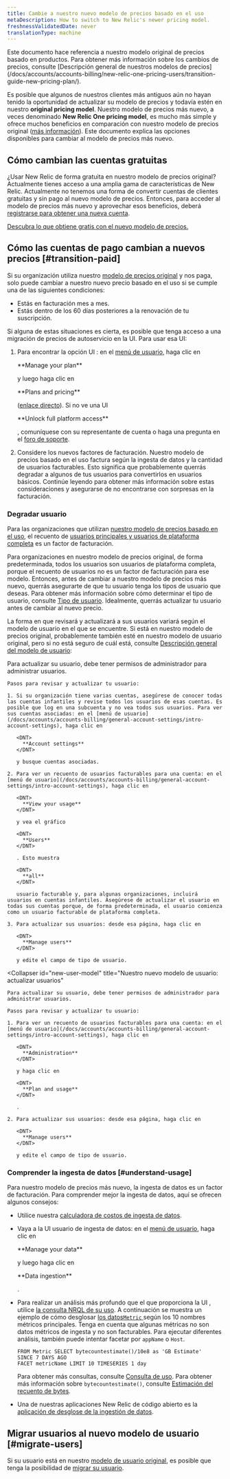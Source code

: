 ```yaml
---
title: Cambie a nuestro nuevo modelo de precios basado en el uso
metaDescription: How to switch to New Relic's newer pricing model.
freshnessValidatedDate: never
translationType: machine
---
```


<Callout variant="important">
  Este documento hace referencia a nuestro modelo original de precios basado en productos. Para obtener más información sobre los cambios de precios, consulte [Descripción general de nuestros modelos de precios](/docs/accounts/accounts-billing/new-relic-one-pricing-users/transition-guide-new-pricing-plan/).
</Callout>

Es posible que algunos de nuestros clientes más antiguos aún no hayan tenido la oportunidad de actualizar su modelo de precios y todavía estén en nuestro <DNT>**original pricing model**</DNT>. Nuestro modelo de precios más nuevo, a veces denominado <DNT>**New Relic One pricing model**</DNT>, es mucho más simple y ofrece muchos beneficios en comparación con nuestro modelo de precios original ([más información](/docs/accounts/accounts-billing/new-relic-one-pricing-billing/new-relic-one-pricing-billing)). Este documento explica las opciones disponibles para cambiar al modelo de precios más nuevo.

## Cómo cambian las cuentas gratuitas

¿Usar New Relic de forma gratuita en nuestro modelo de precios original? Actualmente tienes acceso a una amplia gama de características de New Relic. Actualmente no tenemos una forma de convertir cuentas de clientes gratuitas y sin pago al nuevo modelo de precios. Entonces, para acceder al modelo de precios más nuevo y aprovechar esos beneficios, deberá [registrarse para obtener una nueva cuenta](https://newrelic.com/signup).

[Descubra lo que obtiene gratis con el nuevo modelo de precios.](/docs/accounts/accounts-billing/new-relic-one-pricing-billing/new-relic-one-pricing-billing/#free)

## Cómo las cuentas de pago cambian a nuevos precios [#transition-paid]

Si su organización utiliza nuestro [modelo de precios original](/docs/accounts/original-accounts-billing/original-product-based-pricing/overview-user-models) y nos paga, solo puede cambiar a nuestro nuevo precio basado en el uso si se cumple una de las siguientes condiciones:

* Estás en facturación mes a mes.
* Estás dentro de los 60 días posteriores a la renovación de tu suscripción.

Si alguna de estas situaciones es cierta, es posible que tenga acceso a una migración de precios de autoservicio en la UI. Para usar esa UI:

1. Para encontrar la opción UI : en el [menú de usuario](/docs/accounts/accounts-billing/general-account-settings/intro-account-settings), haga clic en

   <DNT>
     **Manage your plan**
   </DNT>

   y luego haga clic en

   <DNT>
     **Plans and pricing**
   </DNT>

   ([enlace directo](https://one.newrelic.com/launcher/nr1-core.settings?pane=eyJhY2NvdW50SWQiOjI0NDEyODYsIm5lcmRsZXRJZCI6ImNvbW1lcmNlLW5lcmRsZXRzLm5yLXNob3AtZW50cnkiLCJwYXRoIjoiL3BsYW5zLWFuZC1wcmljaW5nIiwibWlncmF0aW9uRWxpZ2libGUiOnRydWUsImFjY291bnROYW1lIjoiU3RyYWRvcyBMYWJzIn0=&platform%5BaccountId%5D=)). Si no ve una UI

   <DNT>
     **Unlock full platform access**
   </DNT>

   , comuníquese con su representante de cuenta o haga una pregunta en el [foro de soporte](https://discuss.newrelic.com/).

2. Considere los nuevos factores de facturación. Nuestro modelo de precios basado en el uso factura según la ingesta de datos y la cantidad de usuarios facturables. Esto significa que probablemente querrás degradar a algunos de tus usuarios para convertirlos en usuarios básicos. Continúe leyendo para obtener más información sobre estas consideraciones y asegurarse de no encontrarse con sorpresas en la facturación.

### Degradar usuario

Para las organizaciones que utilizan [nuestro modelo de precios basado en el uso](/docs/accounts/accounts-billing/new-relic-one-pricing-billing/new-relic-one-pricing-billing/), el recuento de [usuarios principales y usuarios de plataforma completa](/docs/accounts/accounts-billing/new-relic-one-user-management/user-type) es un factor de facturación.

Para organizaciones en nuestro modelo de precios original, de forma predeterminada, todos los usuarios son usuarios de plataforma completa, porque el recuento de usuarios no es un factor de facturación para ese modelo. Entonces, antes de cambiar a nuestro modelo de precios más nuevo, querrás asegurarte de que tu usuario tenga los tipos de usuario que deseas. Para obtener más información sobre cómo determinar el tipo de usuario, consulte [Tipo de usuario](/docs/accounts/accounts-billing/new-relic-one-user-management/user-type). Idealmente, querrás actualizar tu usuario antes de cambiar al nuevo precio.

La forma en que revisará y actualizará a sus usuarios variará según el modelo de usuario en el que se encuentre. Si está en nuestro modelo de precios original, probablemente también esté en nuestro modelo de usuario original, pero si no está seguro de cuál está, consulte [Descripción general del modelo de usuario](/docs/accounts/original-accounts-billing/original-product-based-pricing/overview-user-models):

<CollapserGroup>
  <Collapser
    id="original-model"
    title="Nuestro modelo de usuario original: actualizar usuarios"
  >
    Para actualizar su usuario, debe tener permisos de administrador para administrar usuarios.

    Pasos para revisar y actualizar tu usuario:

    1. Si su organización tiene varias cuentas, asegúrese de conocer todas las cuentas infantiles y revise todos los usuarios de esas cuentas. Es posible que log en una subcuenta y no vea todos sus usuarios. Para ver sus cuentas asociadas: en el [menú de usuario](/docs/accounts/accounts-billing/general-account-settings/intro-account-settings), haga clic en

       <DNT>
         **Account settings**
       </DNT>

       y busque cuentas asociadas.

    2. Para ver un recuento de usuarios facturables para una cuenta: en el [menú de usuario](/docs/accounts/accounts-billing/general-account-settings/intro-account-settings), haga clic en

       <DNT>
         **View your usage**
       </DNT>

       y vea el gráfico

       <DNT>
         **Users**
       </DNT>

       . Esto muestra

       <DNT>
         **all**
       </DNT>

       usuario facturable y, para algunas organizaciones, incluirá usuarios en cuentas infantiles. Asegúrese de actualizar el usuario en todas sus cuentas porque, de forma predeterminada, el usuario comienza como un usuario facturable de plataforma completa.

    3. Para actualizar sus usuarios: desde esa página, haga clic en

       <DNT>
         **Manage users**
       </DNT>

       y edite el campo de tipo de usuario.
  </Collapser>

  <Collapser
    id="new-user-model"
    title="Nuestro nuevo modelo de usuario: actualizar usuarios"
  >
    Para actualizar su usuario, debe tener permisos de administrador para administrar usuarios.

    Pasos para revisar y actualizar tu usuario:

    1. Para ver un recuento de usuarios facturables para una cuenta: en el [menú de usuario](/docs/accounts/accounts-billing/general-account-settings/intro-account-settings), haga clic en

       <DNT>
         **Administration**
       </DNT>

       y haga clic en

       <DNT>
         **Plan and usage**
       </DNT>

       .

    2. Para actualizar sus usuarios: desde esa página, haga clic en

       <DNT>
         **Manage users**
       </DNT>

       y edite el campo de tipo de usuario.
  </Collapser>
</CollapserGroup>

### Comprender la ingesta de datos [#understand-usage]

Para nuestro modelo de precios más nuevo, la ingesta de datos es un factor de facturación. Para comprender mejor la ingesta de datos, aquí se ofrecen algunos consejos:

* Utilice nuestra [calculadora de costos de ingesta de datos](https://newrelic.com/blog/nerdlog/estimate-data-cost).

* Vaya a la UI usuario de ingesta de datos: en el [menú de usuario](/docs/accounts/accounts-billing/general-account-settings/intro-account-settings), haga clic en

  <DNT>
    **Manage your data**
  </DNT>

  y luego haga clic en

  <DNT>
    **Data ingestion**
  </DNT>

  .

* Para realizar un análisis más profundo que el que proporciona la UI , utilice [la consulta NRQL de su uso](/docs/accounts/accounts-billing/new-relic-one-pricing-billing/usage-queries-alerts). A continuación se muestra un ejemplo de cómo desglosar [los datos`Metric` ](/docs/telemetry-data-platform/understand-data/new-relic-data-types/#dimensional-metrics)según los 10 nombres métricos principales. Tenga en cuenta que algunas métricas no son datos métricos de ingesta y no son facturables. Para ejecutar diferentes análisis, también puede intentar facetar por `appName` o `Host`.

  ```
  FROM Metric SELECT bytecountestimate()/10e8 as 'GB Estimate' 
  SINCE 7 DAYS AGO 
  FACET metricName LIMIT 10 TIMESERIES 1 day
  ```

  Para obtener más consultas, consulte [Consulta de uso](/docs/accounts/accounts-billing/new-relic-one-pricing-users/usage-queries-alerts). Para obtener más información sobre `bytecountestimate()`, consulte [Estimación del recuento de bytes](/docs/accounts/accounts-billing/new-relic-one-pricing-billing/usage-queries-alerts/#byte-count-estimate).

* Una de nuestras aplicaciones New Relic de código abierto es la [aplicación de desglose de la ingestión de datos](https://newrelic.com/instant-observability/account-data-ingestion/51e66f0d-153c-493c-a75c-a386c3f170ce).

## Migrar usuarios al nuevo modelo de usuario [#migrate-users]

Si su usuario está en nuestro [modelo de usuario original](/docs/accounts/original-accounts-billing/original-users-roles/overview-user-models), es posible que tenga la posibilidad de [migrar su usuario](/docs/accounts/original-accounts-billing/original-users-roles/user-migration/).
